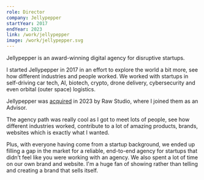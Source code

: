 ```yaml
---
role: Director
company: Jellypepper
startYear: 2017
endYear: 2023
link: /work/jellypepper
image: /work/jellypepper.svg
---
```


Jellypepper is an award-winning digital agency for disruptive startups.

I started Jellypepper in 2017 in an effort to explore the world a bit more, see how different industries and people worked. We worked with startups in self-driving car tech, AI, biotech, crypto, drone delivery, cybersecurity and even orbital (outer space) logistics.

Jellypepper was [acquired](https://raw.studio/blog/raw-studio-acquires-jellypepper-to-expand-its-reach-to-the-startup-ecosystem/) in 2023 by Raw Studio, where I joined them as an Advisor.

The agency path was really cool as I got to meet lots of people, see how different industries worked, contribute to a lot of amazing products, brands, websites which is exactly what I wanted.

Plus, with everyone having come from a startup background, we ended up filling a gap in the market for a reliable, end-to-end agency for startups that didn’t feel like you were working with an agency. We also spent a lot of time on our own brand and website. I'm a huge fan of showing rather than telling and creating a brand that sells itself.
